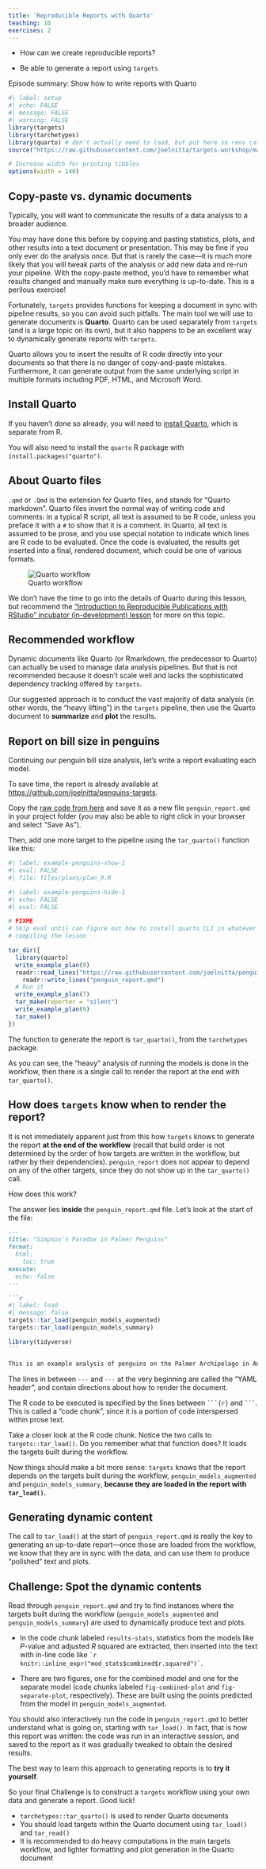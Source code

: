 ```yaml
---
title: 'Reproducible Reports with Quarto'
teaching: 10
exercises: 2
---
```


:::::::::::::::::::::::::::::::::::::: questions 

- How can we create reproducible reports?

::::::::::::::::::::::::::::::::::::::::::::::::

::::::::::::::::::::::::::::::::::::: objectives

- Be able to generate a report using `targets`

::::::::::::::::::::::::::::::::::::::::::::::::

::::::::::::::::::::::::::::::::::::: instructor

Episode summary: Show how to write reports with Quarto

:::::::::::::::::::::::::::::::::::::

```r
#| label: setup
#| echo: FALSE
#| message: FALSE
#| warning: FALSE
library(targets)
library(tarchetypes)
library(quarto) # don't actually need to load, but put here so renv catches it
source("https://raw.githubusercontent.com/joelnitta/targets-workshop/main/episodes/files/functions.R?token=$(date%20+%s)") # nolint

# Increase width for printing tibbles
options(width = 140)
```

## Copy-paste vs. dynamic documents

Typically, you will want to communicate the results of a data analysis to a broader audience.

You may have done this before by copying and pasting statistics, plots, and other results into a text document or presentation.
This may be fine if you only ever do the analysis once.
But that is rarely the case---it is much more likely that you will tweak parts of the analysis or add new data and re-run your pipeline.
With the copy-paste method, you'd have to remember what results changed and manually make sure everything is up-to-date.
This is a perilous exercise!

Fortunately, `targets` provides functions for keeping a document in sync with pipeline results, so you can avoid such pitfalls.
The main tool we will use to generate documents is **Quarto**.
Quarto can be used separately from `targets` (and is a large topic on its own), but it also happens to be an excellent way to dynamically generate reports with `targets`.

Quarto allows you to insert the results of R code directly into your documents so that there is no danger of copy-and-paste mistakes.
Furthermore, it can generate output from the same underlying script in multiple formats including PDF, HTML, and Microsoft Word.

::::::::::::::::::::::::::::::::::::: {.prereq}

## Install Quarto

If you haven't done so already, you will need to [install Quarto](https://quarto.org/docs/get-started/), which is separate from R.

You will also need to install the `quarto` R package with `install.packages("quarto")`.

:::::::::::::::::::::::::::::::::::::

## About Quarto files

`.qmd` or `.Qmd` is the extension for Quarto files, and stands for "Quarto markdown".
Quarto files invert the normal way of writing code and comments: in a typical R script, all text is assumed to be R code, unless you preface it with a `#` to show that it is a comment.
In Quarto, all text is assumed to be prose, and you use special notation to indicate which lines are R code to be evaluated.
Once the code is evaluated, the results get inserted into a final, rendered document, which could be one of various formats.

![Quarto workflow](https://ucsbcarpentry.github.io/Reproducible-Publications-with-RStudio-Quarto/fig/03-qmd-workflow.png)

We don't have the time to go into the details of Quarto during this lesson, but recommend the ["Introduction to Reproducible Publications with RStudio" incubator (in-development) lesson](https://ucsbcarpentry.github.io/Reproducible-Publications-with-RStudio-Quarto/) for more on this topic.

## Recommended workflow

Dynamic documents like Quarto (or Rmarkdown, the predecessor to Quarto) can actually be used to manage data analysis pipelines.
But that is not recommended because it doesn't scale well and lacks the sophisticated dependency tracking offered by `targets`.

Our suggested approach is to conduct the vast majority of data analysis (in other words, the "heavy lifting") in the `targets` pipeline, then use the Quarto document to **summarize** and **plot** the results.

## Report on bill size in penguins

Continuing our penguin bill size analysis, let's write a report evaluating each model.

To save time, the report is already available at <https://github.com/joelnitta/penguins-targets>.

Copy the [raw code from here](https://raw.githubusercontent.com/joelnitta/penguins-targets/main/penguin_report.qmd) and save it as a new file `penguin_report.qmd` in your project folder (you may also be able to right click in your browser and select "Save As").

Then, add one more target to the pipeline using the `tar_quarto()` function like this:

```r
#| label: example-penguins-show-1
#| eval: FALSE
#| file: files/plans/plan_9.R
```

```r
#| label: example-penguins-hide-1
#| echo: FALSE
#| eval: FALSE

# FIXME
# Skip eval until can figure out how to install quarto CLI in whatever is
# compiling the lesson

tar_dir({
  library(quarto)
  write_example_plan(9)
  readr::read_lines("https://raw.githubusercontent.com/joelnitta/penguins-targets/main/penguin_report.qmd") |>
    readr::write_lines("penguin_report.qmd")
  # Run it
  write_example_plan(7)
  tar_make(reporter = "silent")
  write_example_plan(9)
  tar_make()
})
```

The function to generate the report is `tar_quarto()`, from the `tarchetypes` package.

As you can see, the "heavy" analysis of running the models is done in the workflow, then there is a single call to render the report at the end with `tar_quarto()`.

## How does `targets` know when to render the report?

It is not immediately apparent just from this how `targets` knows to generate the report **at the end of the workflow** (recall that build order is not determined by the order of how targets are written in the workflow, but rather by their dependencies).
`penguin_report` does not appear to depend on any of the other targets, since they do not show up in the `tar_quarto()` call.

How does this work?

The answer lies **inside** the `penguin_report.qmd` file. Let's look at the start of the file:

``````markdown
---
title: "Simpson's Paradox in Palmer Penguins"
format:
  html:
    toc: true
execute: 
  echo: false
---

```r
#| label: load
#| message: false
targets::tar_load(penguin_models_augmented)
targets::tar_load(penguin_models_summary)

library(tidyverse)
```

This is an example analysis of penguins on the Palmer Archipelago in Antarctica.

``````

The lines in between `---` and `---` at the very beginning are called the "YAML header", and contain directions about how to render the document.

The R code to be executed is specified by the lines between `` ```{r}  `` and `` ``` ``. This is called a "code chunk", since it is a portion of code interspersed within prose text.

Take a closer look at the R code chunk. Notice the two calls to `targets::tar_load()`. Do you remember what that function does? It loads the targets built during the workflow.

Now things should make a bit more sense: `targets` knows that the report depends on the targets built during the workflow, `penguin_models_augmented` and `penguin_models_summary`, **because they are loaded in the report with `tar_load()`.**

## Generating dynamic content

The call to `tar_load()` at the start of `penguin_report.qmd` is really the key to generating an up-to-date report---once those are loaded from the workflow, we know that they are in sync with the data, and can use them to produce "polished" text and plots.

::::::::::::::::::::::::::::::::::::: {.challenge}

## Challenge: Spot the dynamic contents

Read through `penguin_report.qmd` and try to find instances where the targets built during the workflow (`penguin_models_augmented` and `penguin_models_summary`) are used to dynamically produce text and plots.

:::::::::::::::::::::::::::::::::: {.solution}

- In the code chunk labeled `results-stats`, statistics from the models like *P*-value and adjusted *R* squared are extracted, then inserted into the text with in-line code like `` `r knitr::inline_expr("mod_stats$combined$r.squared")` ``.

- There are two figures, one for the combined model and one for the separate model (code chunks labeled `fig-combined-plot` and `fig-separate-plot`, respectively). These are built using the points predicted from the model in `penguin_models_augmented`.

::::::::::::::::::::::::::::::::::

:::::::::::::::::::::::::::::::::::::

You should also interactively run the code in `penguin_report.qmd` to better understand what is going on, starting with `tar_load()`. In fact, that is how this report was written: the code was run in an interactive session, and saved to the report as it was gradually tweaked to obtain the desired results.

The best way to learn this approach to generating reports is to **try it yourself**.

So your final Challenge is to construct a `targets` workflow using your own data and generate a report. Good luck!

::::::::::::::::::::::::::::::::::::: keypoints 

- `tarchetypes::tar_quarto()` is used to render Quarto documents
- You should load targets within the Quarto document using `tar_load()` and `tar_read()`
- It is recommended to do heavy computations in the main targets workflow, and lighter formatting and plot generation in the Quarto document

::::::::::::::::::::::::::::::::::::::::::::::::

